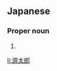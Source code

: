 ==Japanese==
{{ja-kanjitab|げん|た|ろう}}

===Proper noun===
{{ja-pos|proper|げんたろう}}

# {{given name|male|lang=ja|sort=げんたろう}}

[[li:源太郎]]